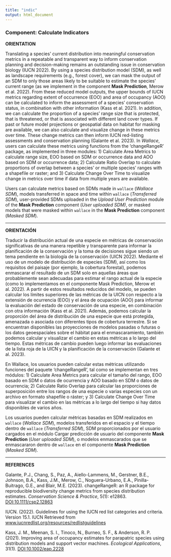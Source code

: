```yaml
---
title: "indic"
output: html_document
---
```


### **Component: Calculate Indicators**

**ORIENTATION**

Translating a species’ current distribution into meaningful conservation metrics in a repeatable and transparent way to inform conservation planning and decision-making remains an outstanding issue in conservation biology (IUCN 2022). By using a species distribution model (SDM), as well as landscape requirements (e.g., forest cover), we can mask the output of an SDM to only those areas likely to be suitable to estimate the species’ current range (as we implement in the component **Mask Prediction**, Merow et al. 2022). From these reduced model outputs, the upper bounds of IUCN metrics regarding extent of occurrence (EOO) and area of occupancy (AOO) can be calculated to inform the assessment of a species’ conservation status, in combination with other information (Kass et al. 2021). In addition, we can calculate the proportion of a species’ range size that is protected, that is threatened, or that is associated with different land cover types. If past or future model projections or geospatial data on habitat for masking are available, we can also calculate and visualize change in these metrics over time. These change metrics can then inform IUCN red-listing assessments and conservation planning (Galante et al. 2023). 
In *Wallace*, users can calculate these metrics using functions from the ‘changeRangeR’ package, as implemented in three modules:  1) Calculate Area Metrics to calculate range size, EOO based on SDM or occurrence data and AOO based on SDM or occurrence data; 2) Calculate Ratio Overlap to calculate proportions of overlap between a species’ or multiple species’ ranges with a shapefile or raster; and 3) Calculate Change Over Time to visualize change in metrics over time if data from multiple years are available. 

Users can calculate metrics based on SDMs made in `wallace` (*Wallace SDM*), models transferred in space and time within `wallace` (*Transferred SDM*), user-provided SDMs uploaded in the *Upload User Prediction* module of the **Mask Prediction** component (*User uploaded SDM)*, or masked models that were masked within `wallace` in the **Mask Prediction** component (*Masked SDM*). 

---

**ORIENTACIÓN**

Traducir la distribución actual de una especie en métricas de conservación significativas de una manera repetible y transparente para informar la planificación de la conservación y la toma de decisiones sigue siendo un tema pendiente en la biología de la conservación (UICN 2022). Mediante el uso de un modelo de distribución de especies (SDM), así como los requisitos del paisaje (por ejemplo, la cobertura forestal), podemos enmascarar el resultado de un SDM solo en aquellas áreas que probablemente sean adecuadas para estimar el rango actual de la especie (como lo implementamos en el componente Mask Prediction, Merow et al. 2022). A partir de estos resultados reducidos del modelo, se pueden calcular los límites superiores de las métricas de la UICN con respecto a la extensión de ocurrencia (EOO) y el área de ocupación (AOO) para informar la evaluación del estado de conservación de una especie, en combinación con otra información (Kass et al. 2021). Además, podemos calcular la proporción del área de distribución de una especie que está protegida, amenazada o asociada con diferentes tipos de cobertura terrestre. Si se encuentran disponibles las proyecciones de modelos pasadas o futuras o los datos geoespaciales sobre el hábitat para el enmascaramiento, también podemos calcular y visualizar el cambio en estas métricas a lo largo del tiempo. Estas métricas de cambio pueden luego informar las evaluaciones de la lista roja de la UICN y la planificación de la conservación (Galante et al. 2023).

En Wallace, los usuarios pueden calcular estas métricas utilizando funciones del paquete 'changeRangeR', tal como se implementan en tres módulos: 1) Calculate Area Metrics para calcular el tamaño del rango, EOO basado en SDM o datos de ocurrencia y AOO basado en SDM o datos de ocurrencia; 2) Calculate Ratio Overlap para calcular las proporciones de superposición entre los rangos de una especie o varias especies con un archivo en formato shapefile o ráster; y 3) Calculate Change Over Time para visualizar el cambio en las métricas a lo largo del tiempo si hay datos disponibles de varios años.

Los usuarios pueden calcular métricas basadas en SDM realizados en `wallace` (*Wallace SDM*), modelos transferidos en el espacio y el tiempo dentro de `wallace` (*Transferred SDM*), SDM proporcionados por el usuario cargados en el módulo Cargar predicción de usuario del componente **Mask Prediction** (*User uploaded SDM*), o modelos enmascarados que se enmascararon dentro de `wallace` en el componente **Mask Prediction** (*Masked SDM*).

---

**REFERENCES**

Galante, P.J., Chang, S., Paz, A., Aiello-Lammens, M., Gerstner, B.E., Johnson, B.A., Kass, J.M., Merow, C., Noguera-Urbano, E.A., Pinilla-Buitrago, G.E., and Blair, M.E. (2023). changeRangeR: an R package for reproducible biodiversity change metrics from species distribution estimates. *Conservation Science & Practice*, 5(1): e12863. <a href="https://doi.org/10.1111/csp2.12863" target="_blank">DOI:10.1111/csp2.12863</a>  

IUCN. (2022). Guidelines for using the IUCN red list categories and criteria. Version 15.1. IUCN Retrieved from <a href="https://www.iucnredlist.org/resources/redlistguidelines" target="_blank">www.iucnredlist.org/resources/redlistguidelines</a>

Kass, J. M., Meenan, S. I., Tinoco, N., Burneo, S. F., & Anderson, R. P. (2021). Improving area of occupancy estimates for parapatric species using distribution models and support vector machines. *Ecological Applications*, 31(1). <a href="https://doi.org/10.1002/eap.2228" target="_blank">DOI:10.1002/eap.2228</a>
